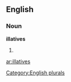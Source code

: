 ==English==

===Noun===
'''illatives'''

# {{plural of|[[illative]]}}

[[Category:English plurals]]

[[ar:illatives]]